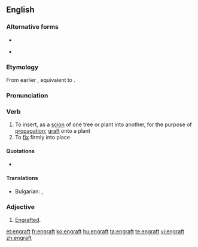 ==English==

===Alternative forms===
* {{l|en|ingraft}}
* {{l|en|engraff}} {{qualifier|obsolete}}

===Etymology===
From earlier {{term|ingraft}}, equivalent to {{prefix|en|gloss1=in|graft|lang=en}}.

===Pronunciation===
{{rfp|lang=en}}

===Verb===
{{en-verb}}

# To insert, as a [[scion]] of one tree or plant into another, for the purpose of [[propagation]]; [[graft]] onto a plant
# To [[fix]] firmly into place

====Quotations====
* {{seeCites}}

====Translations====
{{trans-top|To insert, as a [[scion]]}}
* Bulgarian: {{t+|bg|присаждам}}, {{t+|bg|ашладисвам}}
{{trans-mid}}

{{trans-bottom}}

===Adjective===
{{en-adj}}

# {{context|rare|lang=en}} [[engrafted|Engrafted]].

[[et:engraft]]
[[fr:engraft]]
[[ko:engraft]]
[[hu:engraft]]
[[ta:engraft]]
[[te:engraft]]
[[vi:engraft]]
[[zh:engraft]]
